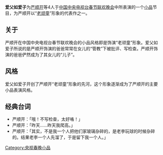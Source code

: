 {{unreferenced|time=2019-09-07T13:18:11+00:00}}
'''爱父如爱子'''为[[严顺开|严顺开]]等4人于[[中国中央电视台春节联欢晚会|中国中央电视台春节联欢晚会]]中所表演的一个[[小品|小品]]节目，为严顺开以“[[老顽童|老顽童]]”形象的代表作之一。
== 关于 ==
严顺开在中国中央电视台春节联欢晚会的小品风格即是饰演“老顽童”形象。爱父如爱子所说的是严顺开饰演的爸爸常常在女儿的“管教”下被批评、写检查。严顺开饰演的爸爸俨然成为了其女儿的“儿子”。
== 风格 ==
爱父如爱子开创了严顺开“老顽童”形象的先河，这个形象逐渐成为了严顺开的主要小品表演风格。
== 经典台词 ==
*严顺开：「哦！不写检查，太好咯！」
*严顺开：「昨天……昨天我爬高。」
*严顺开：「其实，不是我一个人把他们家玻璃杂碎的，是老李玩球的时候杂碎的。结果老李一个人先溜了，于是留下我一个人。」

[[Category:央视春晚小品|Category:央视春晚小品]]